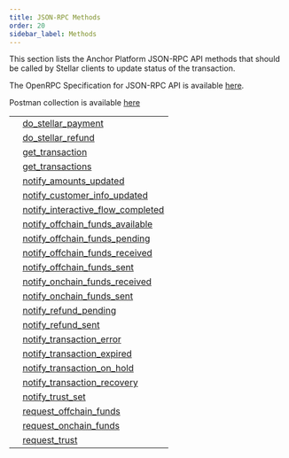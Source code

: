 ```yaml
---
title: JSON-RPC Methods
order: 20
sidebar_label: Methods
---
```



This section lists the Anchor Platform JSON-RPC API methods that should be called by Stellar clients to update status of the transaction.

The OpenRPC Specification for JSON-RPC API is available [here](https://playground.open-rpc.org/?schemaUrl=https://raw.githubusercontent.com/stellar/stellar-docs/main/static/assets/rpc-methods/open-rpc.json).

Postman collection is available [here](https://documenter.getpostman.com/view/9257637/2s9Y5U1kra)

<EndpointsTable title="JSON-RPC Methods">

|  |  |
| --- | --- |
|  | [do_stellar_payment](./do_stellar_payment.mdx) |
|  | [do_stellar_refund](./do_stellar_refund.mdx) |
|  | [get_transaction](./get_transaction.mdx) |
|  | [get_transactions](./get_transactions.mdx) |
|  | [notify_amounts_updated](./notify_amounts_updated.mdx) |
|  | [notify_customer_info_updated](./notify_customer_info_updated.mdx) |
|  | [notify_interactive_flow_completed](./notify_interactive_flow_completed.mdx) |
|  | [notify_offchain_funds_available](./notify_offchain_funds_available.mdx) |
|  | [notify_offchain_funds_pending](./notify_offchain_funds_pending.mdx) |
|  | [notify_offchain_funds_received](./notify_offchain_funds_received.mdx) |
|  | [notify_offchain_funds_sent](./notify_offchain_funds_sent.mdx) |
|  | [notify_onchain_funds_received](./notify_onchain_funds_received.mdx) |
|  | [notify_onchain_funds_sent](./notify_onchain_funds_sent.mdx) |
|  | [notify_refund_pending](./notify_refund_pending.mdx) |
|  | [notify_refund_sent](./notify_refund_sent.mdx) |
|  | [notify_transaction_error](./notify_transaction_error.mdx) |
|  | [notify_transaction_expired](./notify_transaction_expired.mdx) |
|  | [notify_transaction_on_hold](./notify_transaction_on_hold.mdx) |
|  | [notify_transaction_recovery](./notify_transaction_recovery.mdx) |
|  | [notify_trust_set](./notify_trust_set.mdx) |
|  | [request_offchain_funds](./request_offchain_funds.mdx) |
|  | [request_onchain_funds](./request_onchain_funds.mdx) |
|  | [request_trust](./request_trust.mdx) |

</EndpointsTable>
